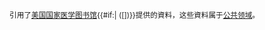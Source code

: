 <!-- 改模板被条目[[TRPM8]]所使用，如果该条目不存在，可能尚在翻译，请参见[[User:Sumtec/翻译台]]。 -->
<span style="font-size:smaller;">'''{{FULLPAGENAME}}'''引用了[[美国国家医学图书馆]]{{#if:{{{url|}}}|&nbsp;([{{{url}}}])}}提供的資料，这些資料属于[[公共领域]]。</span><includeonly>
<!-- [[Category:Wikipedia articles incorporating text from the United States National Library of Medicine]] --></includeonly><noinclude>{{Documentation}}</noinclude>